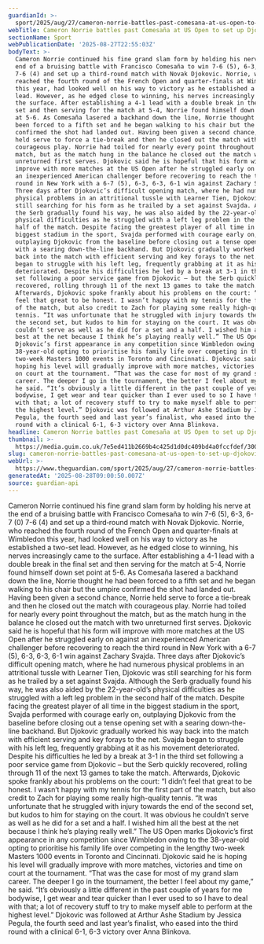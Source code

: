 ```yaml
---
guardianId: >-
  sport/2025/aug/27/cameron-norrie-battles-past-comesana-at-us-open-to-set-up-djokovic-clash
webTitle: Cameron Norrie battles past Comesaña at US Open to set up Djokovic clash
sectionName: Sport
webPublicationDate: '2025-08-27T22:55:03Z'
bodyText: >-
  Cameron Norrie continued his fine grand slam form by holding his nerve at the
  end of a bruising battle with Francisco Comesaña to win 7-6 (5), 6-3, 6-7 (0)
  7-6 (4) and set up a third‑round match with Novak Djokovic. Norrie, who
  reached the fourth round of the French Open and quarter-finals at Wimbledon
  this year, had looked well on his way to victory as he established a two-set
  lead. However, as he edged close to winning, his nerves increasingly came to
  the surface. After establishing a 4-1 lead with a double break in the final
  set and then serving for the match at 5-4, Norrie found himself down set point
  at 5-6. As Comesaña lasered a backhand down the line, Norrie thought he had
  been forced to a fifth set and he began walking to his chair but the umpire
  confirmed the shot had landed out. Having been given a second chance, Norrie
  held serve to force a tie-break and then he closed out the match with
  courageous play. Norrie had toiled for nearly every point throughout the
  match, but as the match hung in the balance he closed out the match with two
  unreturned first serves. Djokovic said he is hopeful that his form will
  improve with more matches at the US Open after he struggled early on against
  an inexperienced American challenger before recovering to reach the third
  round in New York with a 6-7 (5), 6-3, 6-3, 6-1 win against Zachary Svajda.
  Three days after Djokovic’s difficult opening match, where he had numerous
  physical problems in an attritional tussle with Learner Tien, Djokovic was
  still searching for his form as he trailed by a set against Svajda. Although
  the Serb gradually found his way, he was also aided by the 22-year-old’s
  physical difficulties as he struggled with a left leg problem in the second
  half of the match. Despite facing the greatest player of all time in the
  biggest stadium in the sport, Svajda performed with courage early on,
  outplaying Djokovic from the baseline before closing out a tense opening set
  with a searing down-the-line backhand. But Djokovic gradually worked his way
  back into the match with efficient serving and key forays to the net. Svajda
  began to struggle with his left leg, frequently grabbing at it as his movement
  deteriorated. Despite his difficulties he led by a break at 3-1 in the third
  set following a poor service game from Djokovic – but the Serb quickly
  recovered, rolling through 11 of the next 13 games to take the match.
  Afterwards, Djokovic spoke frankly about his problems on the court: “I didn’t
  feel that great to be honest. I wasn’t happy with my tennis for the first part
  of the match, but also credit to Zach for playing some really high-quality
  tennis. “It was unfortunate that he struggled with injury towards the end of
  the second set, but kudos to him for staying on the court. It was obvious he
  couldn’t serve as well as he did for a set and a half. I wished him all the
  best at the net because I think he’s playing really well.” The US Open marks
  Djokovic’s first appearance in any competition since Wimbledon owing to the
  38-year-old opting to prioritise his family life over competing in the lengthy
  two-week Masters 1000 events in Toronto and Cincinnati. Djokovic said he is
  hoping his level will gradually improve with more matches, victories and time
  on court at the tournament. “That was the case for most of my grand slam
  career. The deeper I go in the tournament, the better I feel about my game,”
  he said. “It’s obviously a little different in the past couple of years for me
  bodywise, I get wear and tear quicker than I ever used to so I have to deal
  with that; a lot of recovery stuff to try to make myself able to perform at
  the highest level.” Djokovic was followed at Arthur Ashe Stadium by Jessica
  Pegula, the fourth seed and last year’s finalist, who eased into the third
  round with a clinical 6-1, 6-3 victory over Anna Blinkova.
headline: Cameron Norrie battles past Comesaña at US Open to set up Djokovic clash
thumbnail: >-
  https://media.guim.co.uk/7e5ed411b2669b4c425d1d0dc409bd4a0fccfdef/300_0_3002_2401/500.jpg
slug: cameron-norrie-battles-past-comesana-at-us-open-to-set-up-djokovic-clash
webUrl: >-
  https://www.theguardian.com/sport/2025/aug/27/cameron-norrie-battles-past-comesana-at-us-open-to-set-up-djokovic-clash
generatedAt: '2025-08-28T09:00:50.007Z'
source: guardian-api
---
```

Cameron Norrie continued his fine grand slam form by holding his nerve at the end of a bruising battle with Francisco Comesaña to win 7-6 (5), 6-3, 6-7 (0) 7-6 (4) and set up a third‑round match with Novak Djokovic. Norrie, who reached the fourth round of the French Open and quarter-finals at Wimbledon this year, had looked well on his way to victory as he established a two-set lead. However, as he edged close to winning, his nerves increasingly came to the surface. After establishing a 4-1 lead with a double break in the final set and then serving for the match at 5-4, Norrie found himself down set point at 5-6. As Comesaña lasered a backhand down the line, Norrie thought he had been forced to a fifth set and he began walking to his chair but the umpire confirmed the shot had landed out. Having been given a second chance, Norrie held serve to force a tie-break and then he closed out the match with courageous play. Norrie had toiled for nearly every point throughout the match, but as the match hung in the balance he closed out the match with two unreturned first serves. Djokovic said he is hopeful that his form will improve with more matches at the US Open after he struggled early on against an inexperienced American challenger before recovering to reach the third round in New York with a 6-7 (5), 6-3, 6-3, 6-1 win against Zachary Svajda. Three days after Djokovic’s difficult opening match, where he had numerous physical problems in an attritional tussle with Learner Tien, Djokovic was still searching for his form as he trailed by a set against Svajda. Although the Serb gradually found his way, he was also aided by the 22-year-old’s physical difficulties as he struggled with a left leg problem in the second half of the match. Despite facing the greatest player of all time in the biggest stadium in the sport, Svajda performed with courage early on, outplaying Djokovic from the baseline before closing out a tense opening set with a searing down-the-line backhand. But Djokovic gradually worked his way back into the match with efficient serving and key forays to the net. Svajda began to struggle with his left leg, frequently grabbing at it as his movement deteriorated. Despite his difficulties he led by a break at 3-1 in the third set following a poor service game from Djokovic – but the Serb quickly recovered, rolling through 11 of the next 13 games to take the match. Afterwards, Djokovic spoke frankly about his problems on the court: “I didn’t feel that great to be honest. I wasn’t happy with my tennis for the first part of the match, but also credit to Zach for playing some really high-quality tennis. “It was unfortunate that he struggled with injury towards the end of the second set, but kudos to him for staying on the court. It was obvious he couldn’t serve as well as he did for a set and a half. I wished him all the best at the net because I think he’s playing really well.” The US Open marks Djokovic’s first appearance in any competition since Wimbledon owing to the 38-year-old opting to prioritise his family life over competing in the lengthy two-week Masters 1000 events in Toronto and Cincinnati. Djokovic said he is hoping his level will gradually improve with more matches, victories and time on court at the tournament. “That was the case for most of my grand slam career. The deeper I go in the tournament, the better I feel about my game,” he said. “It’s obviously a little different in the past couple of years for me bodywise, I get wear and tear quicker than I ever used to so I have to deal with that; a lot of recovery stuff to try to make myself able to perform at the highest level.” Djokovic was followed at Arthur Ashe Stadium by Jessica Pegula, the fourth seed and last year’s finalist, who eased into the third round with a clinical 6-1, 6-3 victory over Anna Blinkova.
